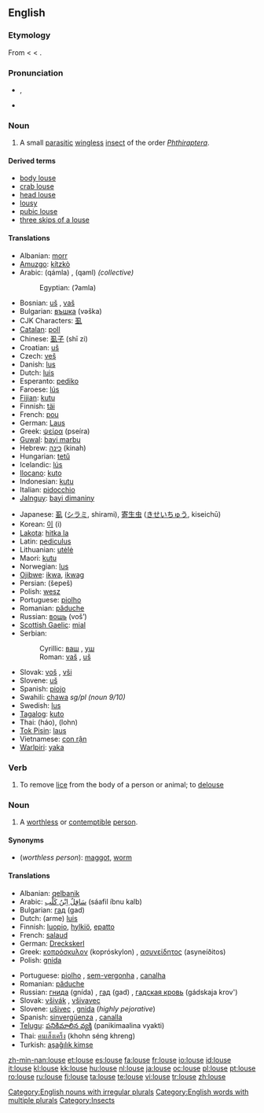 {{wikipedia}}
==English==

===Etymology===
From {{etyl|enm|en}} {{term|lows|lows(e)|lang=enm}} < {{etyl|ang|en}} {{term|lus|lūs|lang=ang}} < {{proto|Germanic|lus-|lang=en}}.

===Pronunciation===
* {{a|UK}} {{IPA|/laʊs/}}, {{SAMPA|/laUs/}}
* {{rhymes|aʊs}}

===Noun===
{{en-noun|lice}}

# A small [[parasitic]] [[wingless]] [[insect]] of the order ''[[Phthiraptera]]''.

====Derived terms====
* [[body louse]]
* [[crab louse]]
* [[head louse]]
* [[lousy]]
* [[pubic louse]]
* [[three skips of a louse]]

====Translations====
{{trans-top|insect}}
* Albanian: [[morr]]
* [[Amuzgo]]: [[kítzkò]]
* Arabic: {{Arab|[[قملة|قَمْلَةٌ]]}} (qámla) {{f}}, {{Arab|[[قمل|قَمْلٌ]]}} (qaml) {{m}} ''(collective)''
*: Egyptian: (ʔamla)
* Bosnian: [[uš]] {{f}}, [[vaš]] {{f}}
* Bulgarian: [[въшка]] (vəška) {{f}}
* CJK Characters: [[虱]]
* [[Catalan]]: [[poll]] {{m}}
* Chinese: [[虱子]] (shī zi)
* Croatian: [[uš]] {{f}}
* Czech: [[veš]] {{f}}
* Danish: [[lus]] {{c}}
* Dutch: [[luis#Dutch|luis]] {{f}}
* Esperanto: [[pediko]]
* Faroese: [[lús]]
* [[Fijian]]: [[kutu]]
* Finnish: [[täi]]
* French: [[pou]] {{m}}
* German: [[Laus]] {{f}}
* Greek: [[ψείρα]] (pseíra) {{f}}
* [[Guwal]]: [[bayi marbu]]
* Hebrew: [[כינה]] (kinah) {{f}}
* Hungarian: [[tetű]]
* Icelandic: [[lús]] {{f}}
* [[Ilocano]]: [[kuto]]
* Indonesian: [[kutu]]
* Italian: [[pidocchio]] {{m}}
* [[Jalnguy]]: [[bayi dimaniny]]
{{trans-mid}}
* Japanese: [[虱]] ([[シラミ]], shirami), [[寄生虫]] ([[きせいちゅう]], kiseichū)
* Korean: [[이]] (i)
* [[Lakota]]: [[hitka la]]
* Latin: [[pediculus]]  {{m}}
* Lithuanian: [[utėlė]] {{f}}
* Maori: [[kutu]]
* Norwegian: [[lus]] {{c}}
* [[Ojibwe]]: [[ikwa]], [[ikwag]] {{p}}
* Persian: {{fa-Arab|[[شپش|شِپِش]]}} (šepeš)
* Polish: [[wesz]] {{f}}
* Portuguese: [[piolho]] {{m}}
* Romanian: [[păduche]] {{m}}
* Russian: [[вошь]] (voš’) {{f}}
* [[Scottish Gaelic]]: [[mial]] {{f}}
* Serbian:
*: Cyrillic: [[ваш]] {{f}}, [[уш]] {{f}}
*: Roman: [[vaš]] {{f}}, [[uš]] {{f}}
* Slovak: [[voš]] {{f}}, [[vši]] {{p}}
* Slovene: [[uš]] {{f}}
* Spanish: [[piojo]] {{m}}
* Swahili: [[chawa]] ''sg/pl (noun 9/10)''
* Swedish: [[lus]] {{c}}
* [[Tagalog]]: [[kuto]]
* Thai: {{Thai|[[เหา]]}} (háo), {{Thai|[[โลน]]}} (lohn)
* [[Tok Pisin]]: [[laus]]
* Vietnamese: [[con rận]]
* [[Warlpiri]]: [[yaka]]
{{trans-bottom}}

===Verb===
{{en-verb|lous|es}}

# To remove [[lice]] from the body of a person or animal; to [[delouse]]

===Noun===
{{en-noun}}

# A [[worthless]] or [[contemptible]] [[person]].

====Synonyms====
* (''worthless person''): [[maggot]], [[worm]]

====Translations====
{{trans-top|worthless person}}
* Albanian: [[qelbanik]]
* Arabic: [[سافل ابن كلب|سَافِلٌ اِبْنُ كَلْب]] (sáafil íbnu kalb) {{m}}
* Bulgarian: [[гад]] (gad) {{m|f}}
* Dutch: (arme) [[luis]] {{m}}
* Finnish: [[luopio]], [[hylkiö]], [[epatto]]
* French: [[salaud]] {{m}}
* German: [[Dreckskerl]] {{m}}
* Greek: [[κοπρόσκυλον]] (kopróskylon) {{n}}, [[ασυνείδητος]] (asyneíðitos) {{m}}
* Polish: [[gnida]] {{f}}
{{trans-mid}}
* Portuguese: [[piolho]] {{m}}, [[sem-vergonha]] {{m|f}}, [[canalha]] {{m|f}}
* Romanian: [[păduche]] {{m}}
* Russian: [[гнида]] (gnída) {{m|f}}, [[гад]] (gad) {{m|f}}, [[гадская кровь]] (gádskaja krov') {{m|f}}
* Slovak: [[všivák]] {{m}}, [[všivavec]] {{m}}
* Slovene: [[ušivec]] {{m}}, [[gnida]] {{f}} (''highly pejorative'')
* Spanish: [[sinvergüenza]] {{m|f}}, [[canalla]] {{m|f}}
* [[Telugu]]: [[పనికిమాలిన వ్యక్తి]] (panikimaalina vyakti)
* Thai: [[คนเส็งเคร็ง]] (khohn séng khreng)
* Turkish: [[aşağılık kimse]]
{{trans-bottom}}

[[Category:English nouns with irregular plurals]]
[[Category:English words with multiple plurals]]
[[Category:Insects]]

[[zh-min-nan:louse]]
[[et:louse]]
[[es:louse]]
[[fa:louse]]
[[fr:louse]]
[[io:louse]]
[[id:louse]]
[[it:louse]]
[[kl:louse]]
[[kk:louse]]
[[hu:louse]]
[[nl:louse]]
[[ja:louse]]
[[oc:louse]]
[[pl:louse]]
[[pt:louse]]
[[ro:louse]]
[[ru:louse]]
[[fi:louse]]
[[ta:louse]]
[[te:louse]]
[[vi:louse]]
[[tr:louse]]
[[zh:louse]]